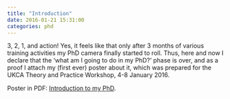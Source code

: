 ```yaml
---
title: "Introduction"
date: 2016-01-21 15:31:00
categories: phd
---
```


3, 2, 1, and action! Yes, it feels like that only after 3 months of various training activities my PhD camera finally started to roll. Thus, here and now I declare that the 'what am I going to do in my PhD?' phase is over, and as a proof I attach my (first ever) poster about it, which was prepared for the UKCA Theory and Practice Workshop, 4-8 January 2016.

Poster in PDF: [Introduction to my PhD](../assets/mzamyatina_poster_phd_intro.pdf.pdf).
